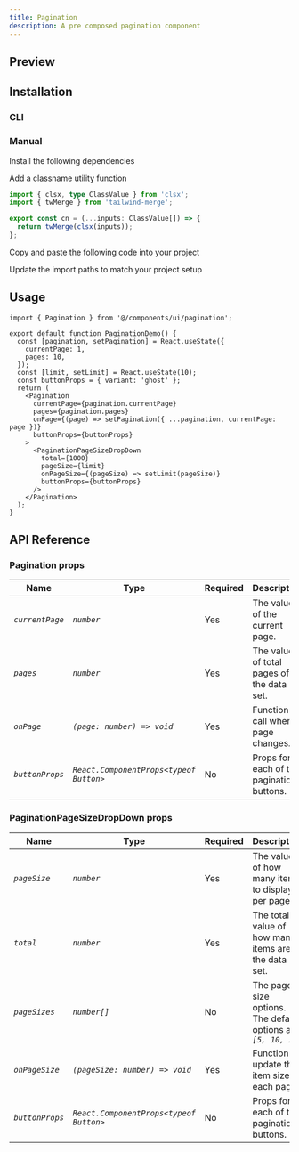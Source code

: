 ```yaml
---
title: Pagination
description: A pre composed pagination component
---
```


## Preview

<ComponentPreview
  name='pagination-demo'
  v0Url='https://kelvinmai.io/r/pagination.json'
/>

## Installation

### CLI

<NpmCommand value='npx shadcn@latest add https://kelvinmai.io/r/pagination.json' />

### Manual

<Steps>

<Step>Install the following dependencies</Step>

<NpmCommand value='npm install clsx tailwind-merge' />

<Step>Add a classname utility function</Step>

```ts
import { clsx, type ClassValue } from 'clsx';
import { twMerge } from 'tailwind-merge';

export const cn = (...inputs: ClassValue[]) => {
  return twMerge(clsx(inputs));
};
```

<Step>Copy and paste the following code into your project</Step>

<ComponentSource name='pagination' title='components/pagination.tsx' />

<Step>Update the import paths to match your project setup</Step>

</Steps>

## Usage

```tsx
import { Pagination } from '@/components/ui/pagination';

export default function PaginationDemo() {
  const [pagination, setPagination] = React.useState({
    currentPage: 1,
    pages: 10,
  });
  const [limit, setLimit] = React.useState(10);
  const buttonProps = { variant: 'ghost' };
  return (
    <Pagination
      currentPage={pagination.currentPage}
      pages={pagination.pages}
      onPage={(page) => setPagination({ ...pagination, currentPage: page })}
      buttonProps={buttonProps}
    >
      <PaginationPageSizeDropDown
        total={1000}
        pageSize={limit}
        onPageSize={(pageSize) => setLimit(pageSize)}
        buttonProps={buttonProps}
      />
    </Pagination>
  );
}
```

## API Reference

### Pagination props

| Name            | Type                                    | Required | Description                               |
| --------------- | --------------------------------------- | -------- | ----------------------------------------- |
| _`currentPage`_ | _`number`_                              | Yes      | The value of the current page.            |
| _`pages`_       | _`number`_                              | Yes      | The value of total pages of the data set. |
| _`onPage`_      | _`(page: number) => void`_              | Yes      | Function to call when page changes.       |
| _`buttonProps`_ | _`React.ComponentProps<typeof Button>`_ | No       | Props for each of the pagination buttons. |

### PaginationPageSizeDropDown props

| Name            | Type                                    | Required | Description                                                    |
| --------------- | --------------------------------------- | -------- | -------------------------------------------------------------- |
| _`pageSize`_    | _`number`_                              | Yes      | The value of how many items to display per page                |
| _`total`_       | _`number`_                              | Yes      | The total value of how many items are in the data set.         |
| _`pageSizes`_   | _`number[]`_                            | No       | The page size options. The default options are _`[5, 10, 25]`_ |
| _`onPageSize`_  | _`(pageSize: number) => void`_          | Yes      | Function to update the item size of each page.                 |
| _`buttonProps`_ | _`React.ComponentProps<typeof Button>`_ | No       | Props for each of the pagination buttons.                      |
